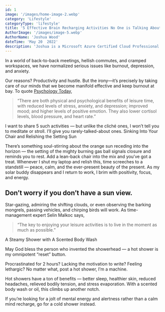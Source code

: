 ```yaml
---
id: 1
image: '/images/home-image-2.webp'
category: 'Lifestyle'
categoryType: 'lifestyle'
title: '5 Effective Brain Recharging Activities No One is Talking About'
AuthorImage: '/images/image-5.webp'
AuthorName: 'Joshua Wood'
dateTime: 'May 20  2022'
description: 'Joshua is a Microsoft Azure Certified Cloud Professional and a Google Certified Associate Cloud Engineer. A Data Analytics at Acme, specializing in the use of cloud infrastructure for Machine Learning and Deep Learning operation at scale.'
---
```


In a world of back-to-back meetings, hellish commutes, and cramped workspaces, we have normalized serious issues like burnout, depression, and anxiety.

Our reasons? Productivity and hustle. But the irony—it’s precisely by taking care
of our minds that we become manifold effective and keep burnout at bay. To quote
[Psychology Today](https://www.psychologytoday.com/us/blog/the-science-fandom/202109/why-leisure-is-never-waste-time#:~:text=The%20Benefits%20of%20Leisure&text=There%20are%20both%20physical%20and,blood%20pressure%2C%20and%20heart%20rate.),

> “There are both physical and psychological benefits of leisure time, with reduced
> levels of stress, anxiety, and depression; improved mood; and higher levels of positive
> emotion. They also lower cortisol levels, blood pressure, and heart rate.”

I want to share 5 such activities — but unlike the cliché ones, I won’t tell you
to meditate or stroll. I’ll give you rarely-talked-about ones. Sinking Into Your
Chair and Relishing the Setting Sun

There’s something soul-stirring about the orange sun receding into the horizon —
the setting of the mighty burning gas ball signals closure and reminds you to rest.
Add a lean-back chair into the mix and you’ve got a treat. Whenever I shut my laptop
and relish this, time screeches to a standstill — peace, calm, and the ever-present
beauty of the present. As my solar buddy disappears and I return to work, I brim
with positivity, focus, and energy.

## **Don’t worry if you don’t have a sun view.**

Star-gazing, admiring the shifting clouds, or even observing the barking mongrels, passing vehicles, and chirping birds will work. As time-management expert Selin Malkoc says,

> “The key to enjoying your leisure activities is to live in the moment as much as possible.”

A Steamy Shower with A Scented Body Wash

May God bless the person who invented the showerhead — a hot shower is my omnipotent “reset” button.

Procrastinated for 2 hours? Lacking the motivation to write? Feeling lethargic? No matter what, post a hot shower, I’m a machine.

Hot showers have a ton of benefits — better sleep, healthier skin, reduced headaches, relieved bodily tension, and stress evaporation. With a scented body wash or oil, this climbs up another notch.

If you’re looking for a jolt of mental energy and alertness rather than a calm mind recharge, go for a cold shower instead.
